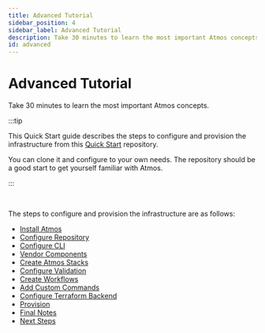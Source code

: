 ```yaml
---
title: Advanced Tutorial
sidebar_position: 4
sidebar_label: Advanced Tutorial
description: Take 30 minutes to learn the most important Atmos concepts.
id: advanced
---
```


# Advanced Tutorial

Take 30 minutes to learn the most important Atmos concepts.

:::tip

This Quick Start guide describes the steps to configure and provision the infrastructure
from this [Quick Start](https://github.com/cloudposse/atmos/tree/master/examples/quick-start) repository.

You can clone it and configure to your own needs. The repository should be a good start to get yourself familiar with Atmos.

:::

<br/>

The steps to configure and provision the infrastructure are as follows:

- [Install Atmos](/install)
- [Configure Repository](/quick-start/advanced/configure-repository)
- [Configure CLI](/quick-start/advanced/configure-cli)
- [Vendor Components](/quick-start/advanced/vendor-components)
- [Create Atmos Stacks](/quick-start/advanced/create-atmos-stacks)
- [Configure Validation](/quick-start/advanced/configure-validation)
- [Create Workflows](/quick-start/advanced/create-workflows)
- [Add Custom Commands](/quick-start/advanced/add-custom-commands)
- [Configure Terraform Backend](/quick-start/advanced/configure-terraform-backend)
- [Provision](/quick-start/advanced/provision)
- [Final Notes](/quick-start/advanced/final-notes)
- [Next Steps](/quick-start/advanced/next-steps)



<DocCardList/>
